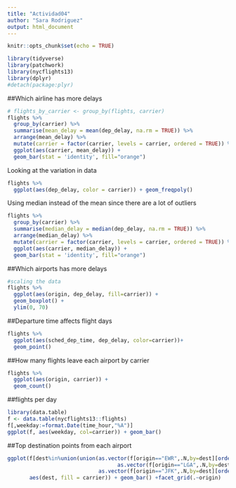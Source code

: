 ---
title: "Actividad04"
author: "Sara Rodriguez"
output: html_document
---

```{r setup, include=FALSE}
knitr::opts_chunk$set(echo = TRUE)
```


```{r, message=FALSE, warning=FALSE}
library(tidyverse)
library(patchwork)
library(nycflights13)
library(dplyr)
#detach(package:plyr)
```


##Which airline has more delays

```{r, message=FALSE, warning=FALSE}
# flights_by_carrier <- group_by(flights, carrier)
flights %>% 
  group_by(carrier) %>% 
  summarise(mean_delay = mean(dep_delay, na.rm = TRUE)) %>%
  arrange(mean_delay) %>%
  mutate(carrier = factor(carrier, levels = carrier, ordered = TRUE)) %>%
  ggplot(aes(carrier, mean_delay)) +
  geom_bar(stat = 'identity', fill="orange")

```

Looking at the variation in data

```{r, message=FALSE, warning=FALSE}
flights %>%
  ggplot(aes(dep_delay, color = carrier)) + geom_freqpoly()
```

Using median instead of the mean since there are a lot of outliers

```{r, message=FALSE, warning=FALSE}

flights %>% 
  group_by(carrier) %>% 
  summarise(median_delay = median(dep_delay, na.rm = TRUE)) %>%
  arrange(median_delay) %>%
  mutate(carrier = factor(carrier, levels = carrier, ordered = TRUE)) %>%
  ggplot(aes(carrier, median_delay)) +
  geom_bar(stat = 'identity', fill="orange")

```

##Which airports has more delays

```{r, message=FALSE, warning=FALSE}
#scaling the data
flights %>%
  ggplot(aes(origin, dep_delay, fill=carrier)) + 
  geom_boxplot() + 
  ylim(0, 70)

```

##Departure time affects flight days

```{r, message=FALSE, warning=FALSE}
flights %>%
  ggplot(aes(sched_dep_time, dep_delay, color=carrier))+
  geom_point()
```
##How many flights leave each airport by carrier

```{r, message=FALSE, warning=FALSE}
flights %>%
  ggplot(aes(origin, carrier)) +
  geom_count()
```

##flights per day

```{r}
library(data.table)
f <- data.table(nycflights13::flights)
f[,weekday:=format.Date(time_hour,"%A")]
ggplot(f, aes(weekday, col=carrier)) + geom_bar()
```


##Top destination points from each airport

```{r, message=FALSE, warning=FALSE}
ggplot(f[dest%in%union(union(as.vector(f[origin=="EWR",.N,by=dest][order(-N)][1:3]$dest),
                                   as.vector(f[origin=="LGA",.N,by=dest][order(-N)][1:3]$dest)),
                             as.vector(f[origin=="JFK",.N,by=dest][order(-N)][1:3]$dest))], 
       aes(dest, fill = carrier)) + geom_bar() +facet_grid(.~origin)
```

